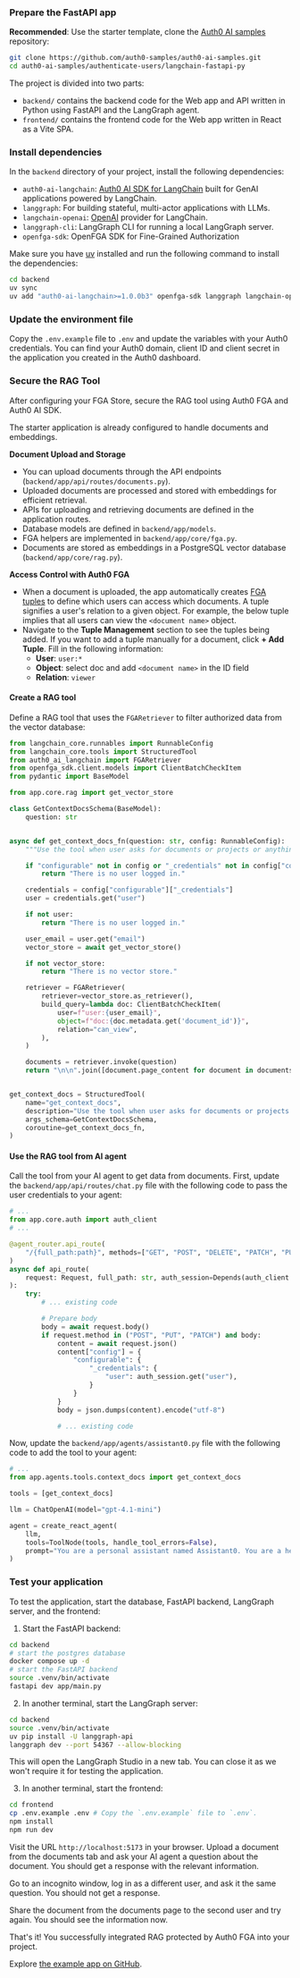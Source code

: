 
<Prerequisites
  callbackUrl="http://localhost:8000/api/auth/callback"
  logoutUrl="http://localhost:5173"
/>

### Prepare the FastAPI app

**Recommended**: Use the starter template, clone the [Auth0 AI samples](https://github.com/auth0-samples/auth0-ai-samples) repository:

```bash wrap lines
git clone https://github.com/auth0-samples/auth0-ai-samples.git
cd auth0-ai-samples/authenticate-users/langchain-fastapi-py
```

The project is divided into two parts:

- `backend/` contains the backend code for the Web app and API written in Python using FastAPI and the LangGraph agent.
- `frontend/` contains the frontend code for the Web app written in React as a Vite SPA.

### Install dependencies

In the `backend` directory of your project, install the following dependencies:

- `auth0-ai-langchain`: [Auth0 AI SDK for LangChain](https://github.com/auth0-lab/auth0-ai-python/tree/main/packages/auth0-ai-langchain) built for GenAI applications powered by LangChain.
- `langgraph`: For building stateful, multi-actor applications with LLMs.
- `langchain-openai`: [OpenAI](https://python.langchain.com/docs/integrations/chat/openai) provider for LangChain.
- `langgraph-cli`: LangGraph CLI for running a local LangGraph server.
- `openfga-sdk`: OpenFGA SDK for Fine-Grained Authorization

Make sure you have [uv](https://docs.astral.sh/uv/) installed and run the following command to install the dependencies:

```bash wrap lines
cd backend
uv sync
uv add "auth0-ai-langchain>=1.0.0b3" openfga-sdk langgraph langchain-openai "langgraph-cli[inmem]" --prerelease=allow
```

### Update the environment file

Copy the `.env.example` file to `.env` and update the variables with your Auth0 credentials. You can find your Auth0 domain, client ID and client secret in the application you created in the Auth0 dashboard.


<SetupFGAStore />

### Secure the RAG Tool

After configuring your FGA Store, secure the RAG tool using Auth0 FGA and Auth0 AI SDK.

The starter application is already configured to handle documents and embeddings.

**Document Upload and Storage**

- You can upload documents through the API endpoints (`backend/app/api/routes/documents.py`).
- Uploaded documents are processed and stored with embeddings for efficient retrieval.
- APIs for uploading and retrieving documents are defined in the application routes.
- Database models are defined in `backend/app/models`.
- FGA helpers are implemented in `backend/app/core/fga.py`.
- Documents are stored as embeddings in a PostgreSQL vector database (`backend/app/core/rag.py`).

**Access Control with Auth0 FGA**

- When a document is uploaded, the app automatically creates [FGA tuples](https://docs.fga.dev/fga-concepts#what-is-a-relationship-tuple) to define which users can access which documents. A tuple signifies a user's relation to a given object. For example, the below tuple implies that all users can view the `<document name>` object.
- Navigate to the **Tuple Management** section to see the tuples being added. If you want to add a tuple manually for a document, click **+ Add Tuple**. Fill in the following information:
  - **User**: `user:*`
  - **Object**: select doc and add `<document name>` in the ID field
  - **Relation**: `viewer`

#### Create a RAG tool

Define a RAG tool that uses the `FGARetriever` to filter authorized data from the vector database:

```python backend/app/agents/tools/context_docs.py wrap lines
from langchain_core.runnables import RunnableConfig
from langchain_core.tools import StructuredTool
from auth0_ai_langchain import FGARetriever
from openfga_sdk.client.models import ClientBatchCheckItem
from pydantic import BaseModel

from app.core.rag import get_vector_store

class GetContextDocsSchema(BaseModel):
    question: str


async def get_context_docs_fn(question: str, config: RunnableConfig):
    """Use the tool when user asks for documents or projects or anything that is stored in the knowledge base"""

    if "configurable" not in config or "_credentials" not in config["configurable"]:
        return "There is no user logged in."

    credentials = config["configurable"]["_credentials"]
    user = credentials.get("user")

    if not user:
        return "There is no user logged in."

    user_email = user.get("email")
    vector_store = await get_vector_store()

    if not vector_store:
        return "There is no vector store."

    retriever = FGARetriever(
        retriever=vector_store.as_retriever(),
        build_query=lambda doc: ClientBatchCheckItem(
            user=f"user:{user_email}",
            object=f"doc:{doc.metadata.get('document_id')}",
            relation="can_view",
        ),
    )

    documents = retriever.invoke(question)
    return "\n\n".join([document.page_content for document in documents])


get_context_docs = StructuredTool(
    name="get_context_docs",
    description="Use the tool when user asks for documents or projects or anything that is stored in the knowledge base",
    args_schema=GetContextDocsSchema,
    coroutine=get_context_docs_fn,
)
```

#### Use the RAG tool from AI agent

Call the tool from your AI agent to get data from documents. First, update the `backend/app/api/routes/chat.py` file with the following code to pass the user credentials to your agent:

```python backend/app/api/routes/chat.py wrap lines highlight={2,9,21}
# ...
from app.core.auth import auth_client
# ...

@agent_router.api_route(
    "/{full_path:path}", methods=["GET", "POST", "DELETE", "PATCH", "PUT", "OPTIONS"]
)
async def api_route(
    request: Request, full_path: str, auth_session=Depends(auth_client.require_session)
):
    try:
        # ... existing code

        # Prepare body
        body = await request.body()
        if request.method in ("POST", "PUT", "PATCH") and body:
            content = await request.json()
            content["config"] = {
                "configurable": {
                    "_credentials": {
                        "user": auth_session.get("user"),
                    }
                }
            }
            body = json.dumps(content).encode("utf-8")

            # ... existing code
```

Now, update the `backend/app/agents/assistant0.py` file with the following code to add the tool to your agent:

```python backend/app/agents/assistant0.py wrap lines highlight={2,4}
# ...
from app.agents.tools.context_docs import get_context_docs

tools = [get_context_docs]

llm = ChatOpenAI(model="gpt-4.1-mini")

agent = create_react_agent(
    llm,
    tools=ToolNode(tools, handle_tool_errors=False),
    prompt="You are a personal assistant named Assistant0. You are a helpful assistant that can answer questions and help with tasks. You have access to a set of tools, use the tools as needed to answer the user's question. Render the email body as a markdown block, do not wrap it in code blocks.",
)
```

### Test your application

To test the application, start the database, FastAPI backend, LangGraph server, and the frontend:

1. Start the FastAPI backend:

```bash wrap lines
cd backend
# start the postgres database
docker compose up -d
# start the FastAPI backend
source .venv/bin/activate
fastapi dev app/main.py
```

2. In another terminal, start the LangGraph server:

```bash wrap lines
cd backend
source .venv/bin/activate
uv pip install -U langgraph-api
langgraph dev --port 54367 --allow-blocking
```

<Note>
  This will open the LangGraph Studio in a new tab. You can close it as we won't
  require it for testing the application.
</Note>

3. In another terminal, start the frontend:

```bash wrap lines
cd frontend
cp .env.example .env # Copy the `.env.example` file to `.env`.
npm install
npm run dev
```

Visit the URL `http://localhost:5173` in your browser.
Upload a document from the documents tab and ask your AI agent a question about the document. You should get a response with the relevant information.

Go to an incognito window, log in as a different user, and ask it the same question. You should not get a response.

Share the document from the documents page to the second user and try again. You should see the information now.

That's it! You successfully integrated RAG protected by Auth0 FGA into your project.

Explore [the example app on GitHub](https://github.com/auth0-samples/auth0-ai-samples/tree/main/authorization-for-rag/langchain-fastapi-py).
